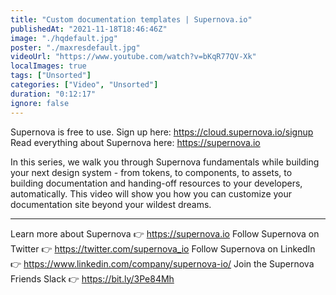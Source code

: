 ```yaml
---
title: "Custom documentation templates | Supernova.io"
publishedAt: "2021-11-18T18:46:46Z"
image: "./hqdefault.jpg"
poster: "./maxresdefault.jpg"
videoUrl: "https://www.youtube.com/watch?v=bKqR77QV-Xk"
localImages: true
tags: ["Unsorted"]
categories: ["Video", "Unsorted"]
duration: "0:12:17"
ignore: false
---
```


Supernova is free to use. Sign up here: https://cloud.supernova.io/signup
Read everything about Supernova here: https://supernova.io

In this series, we walk you through Supernova fundamentals while building your next design system - from tokens, to components, to assets, to building documentation and handing-off resources to your developers, automatically. This video will show you how you can customize your documentation site beyond your wildest dreams.

---

Learn more about Supernova 👉 https://supernova.io
Follow Supernova on Twitter 👉 https://twitter.com/supernova_io
Follow Supernova on LinkedIn 👉 https://www.linkedin.com/company/supernova-io/
Join the Supernova Friends Slack 👉 https://bit.ly/3Pe84Mh
